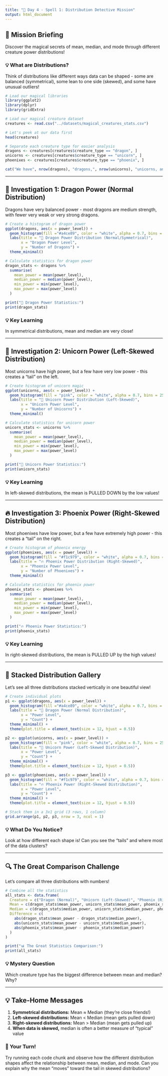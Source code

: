 ```yaml
---
title: "🔮 Day 4 - Spell 1: Distribution Detective Mission"
output: html_document
---
```


## 🎯 Mission Briefing
Discover the magical secrets of mean, median, and mode through different creature power distributions!

### 💡 What are Distributions?
Think of distributions like different ways data can be shaped - some are balanced (symmetrical), some lean to one side (skewed), and some have unusual outliers!

```r
# Load our magical libraries
library(ggplot2)
library(dplyr)
library(gridExtra)

# Load our magical creature dataset
creatures <- read.csv("../datasets/magical_creatures_stats.csv")

# Let's peek at our data first
head(creatures)

# Separate each creature type for easier analysis
dragons <- creatures[creatures$creature_type == "dragon", ]
unicorns <- creatures[creatures$creature_type == "unicorn", ]
phoenixes <- creatures[creatures$creature_type == "phoenix", ]

cat("We have", nrow(dragons), "dragons,", nrow(unicorns), "unicorns, and", nrow(phoenixes), "phoenixes!")
```

---

## 🐉 Investigation 1: Dragon Power (Normal Distribution)

Dragons have very balanced power - most dragons are medium strength, with fewer very weak or very strong dragons.

```r
# Create a histogram of dragon power
ggplot(dragons, aes(x = power_level)) +
  geom_histogram(fill ="#a4ce89", color = "white", alpha = 0.7, bins = 25) +
  labs(title = "🐉 Dragon Power Distribution (Normal/Symmetrical)", 
       x = "Dragon Power Level", 
       y = "Number of Dragons") +
  theme_minimal()

# Calculate statistics for dragon power
dragon_stats <- dragons %>%
  summarise(
    mean_power = mean(power_level),
    median_power = median(power_level),
    min_power = min(power_level),
    max_power = max(power_level)
  )

print("🐉 Dragon Power Statistics:")
print(dragon_stats)
```

### 💡 Key Learning
In symmetrical distributions, mean and median are very close!

---

## 🦄 Investigation 2: Unicorn Power (Left-Skewed Distribution)

Most unicorns have high power, but a few have very low power - this creates a "tail" on the left.

```r
# Create histogram of unicorn magic
ggplot(unicorns, aes(x = power_level)) +
  geom_histogram(fill = "pink", color = "white", alpha = 0.7, bins = 25) +
  labs(title = "🦄 Unicorn Power Distribution (Left-Skewed)", 
       x = "Unicorn Power Level", 
       y = "Number of Unicorns") +
  theme_minimal()

# Calculate statistics for unicorn power
unicorn_stats <- unicorns %>%
  summarise(
    mean_power = mean(power_level),
    median_power = median(power_level),
    min_power = min(power_level),
    max_power = max(power_level)
  )

print("🦄 Unicorn Power Statistics:")
print(unicorn_stats)
```

### 💡 Key Learning
In left-skewed distributions, the mean is PULLED DOWN by the low values!

---

## 🔥 Investigation 3: Phoenix Power (Right-Skewed Distribution)

Most phoenixes have low power, but a few have extremely high power - this creates a "tail" on the right.

```r
# Create histogram of phoenix energy
ggplot(phoenixes, aes(x = power_level)) +
  geom_histogram(fill = "#f1c979", color = "white", alpha = 0.7, bins = 25) +
  labs(title = "🔥 Phoenix Power Distribution (Right-Skewed)", 
       x = "Phoenix Power Level", 
       y = "Number of Phoenixes") +
  theme_minimal()

# Calculate statistics for phoenix power
phoenix_stats <- phoenixes %>%
  summarise(
    mean_power = mean(power_level),
    median_power = median(power_level),
    min_power = min(power_level),
    max_power = max(power_level)
  )

print("🔥 Phoenix Power Statistics:")
print(phoenix_stats)
```

### 💡 Key Learning
In right-skewed distributions, the mean is PULLED UP by the high values!

---

## 🎨 Stacked Distribution Gallery

Let's see all three distributions stacked vertically in one beautiful view!

```r
# Create individual plots
p1 <- ggplot(dragons, aes(x = power_level)) +
  geom_histogram(fill ="#a4ce89", color = "white", alpha = 0.7, bins = 25)  +
  labs(title = "🐉 Dragon Power (Normal Distribution)", 
       x = "Power Level", 
       y = "Count") +
  theme_minimal() +
  theme(plot.title = element_text(size = 12, hjust = 0.5))

p2 <- ggplot(unicorns, aes(x = power_level)) +
  geom_histogram(fill = "pink", color = "white", alpha = 0.7, bins = 25) +
  labs(title = "🦄 Unicorn Power (Left-Skewed Distribution)", 
       x = "Power Level", 
       y = "Count") +
  theme_minimal() +
  theme(plot.title = element_text(size = 12, hjust = 0.5))

p3 <- ggplot(phoenixes, aes(x = power_level)) +
  geom_histogram(fill = "#f1c979", color = "white", alpha = 0.7, bins = 25)  +
  labs(title = "🔥 Phoenix Power (Right-Skewed Distribution)", 
       x = "Power Level", 
       y = "Count") +
  theme_minimal() +
  theme(plot.title = element_text(size = 12, hjust = 0.5))

# Stack them in a 3x1 grid (3 rows, 1 column)
grid.arrange(p1, p2, p3, nrow = 3, ncol = 1)
```

### 💡 What Do You Notice?
Look at how different each shape is! Can you see the "tails" and where most of the data clusters?

---

## 🔍 The Great Comparison Challenge

Let's compare all three distributions with numbers!

```r
# Combine all the statistics
all_stats <- data.frame(
  Creature = c("Dragon (Normal)", "Unicorn (Left-Skewed)", "Phoenix (Right-Skewed)"),
  Mean = c(dragon_stats$mean_power, unicorn_stats$mean_power, phoenix_stats$mean_power),
  Median = c(dragon_stats$median_power, unicorn_stats$median_power, phoenix_stats$median_power),
  Difference = c(
    abs(dragon_stats$mean_power - dragon_stats$median_power),
    abs(unicorn_stats$mean_power - unicorn_stats$median_power),
    abs(phoenix_stats$mean_power - phoenix_stats$median_power)
  )
)

print("📊 The Great Statistics Comparison:")
print(all_stats)
```

### 💡 Mystery Question
Which creature type has the biggest difference between mean and median? Why?

---

## 💡 Take-Home Messages

1. **Symmetrical distributions:** Mean ≈ Median (they're close friends!)
2. **Left-skewed distributions:** Mean < Median (mean gets pulled down)
3. **Right-skewed distributions:** Mean > Median (mean gets pulled up)
4. **When data is skewed,** median is often a better measure of "typical" value

### 🎈 Your Turn!
Try running each code chunk and observe how the different distribution shapes affect the relationship between mean, median, and mode. Can you explain why the mean "moves" toward the tail in skewed distributions?